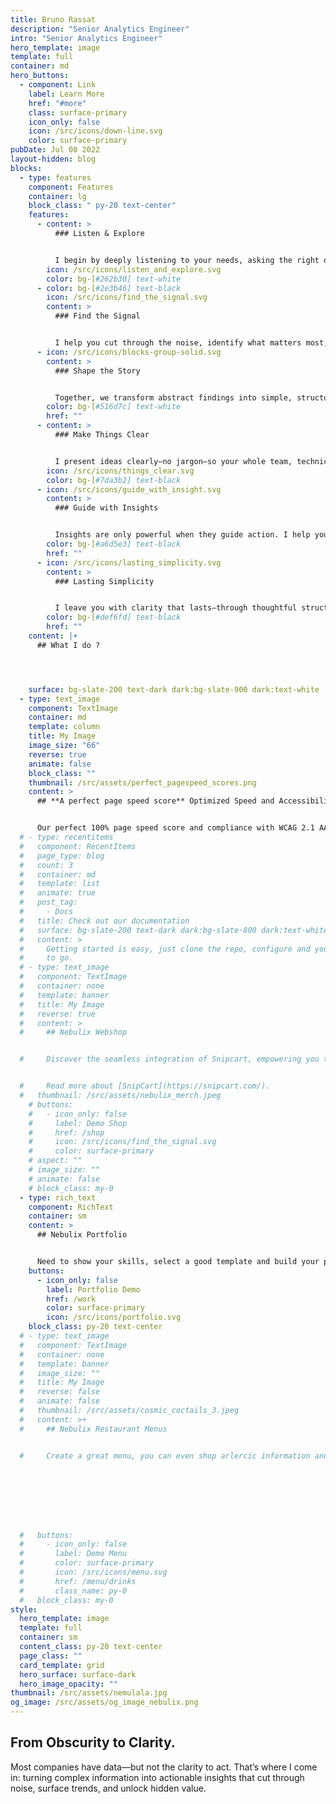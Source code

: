 ```yaml
---
title: Bruno Rassat
description: "Senior Analytics Engineer"
intro: "Senior Analytics Engineer"
hero_template: image
template: full
container: md
hero_buttons:
  - component: Link
    label: Learn More
    href: "#more"
    class: surface-primary
    icon_only: false
    icon: /src/icons/down-line.svg
    color: surface-primary
pubDate: Jul 08 2022
layout-hidden: blog
blocks:
  - type: features
    component: Features
    container: lg
    block_class: " py-20 text-center"
    features:
      - content: >
          ### Listen & Explore


          I begin by deeply listening to your needs, asking the right questions, and exploring the hidden pain points behind your confusion or challenges.
        icon: /src/icons/listen_and_explore.svg
        color: bg-[#262b30] text-white
      - color: bg-[#2e3b46] text-black
        icon: /src/icons/find_the_signal.svg
        content: >
          ### Find the Signal


          I help you cut through the noise, identify what matters most, and focus your attention on insights that actually support decision-making.
      - icon: /src/icons/blocks-group-solid.svg
        content: >
          ### Shape the Story


          Together, we transform abstract findings into simple, structured messages that are easy to understand, remember, and confidently communicate to others.
        color: bg-[#516d7c] text-white
        href: ""
      - content: >
          ### Make Things Clear


          I present ideas clearly—no jargon—so your whole team, technical or not, can grasp and act on key takeaways without second guessing.
        icon: /src/icons/things_clear.svg
        color: bg-[#7da3b2] text-black
      - icon: /src/icons/guide_with_insight.svg
        content: >
          ### Guide with Insights


          Insights are only powerful when they guide action. I help you connect clarity with the next step, so decisions feel obvious, not risky.
        color: bg-[#a6d5e3] text-black
        href: ""
      - icon: /src/icons/lasting_simplicity.svg
        content: >
          ### Lasting Simplicity


          I leave you with clarity that lasts—through thoughtful structure, routines, or tools that keep complexity from creeping back into your day.
        color: bg-[#def6fd] text-black
        href: ""
    content: |+
      ## What I do ?




    surface: bg-slate-200 text-dark dark:bg-slate-900 dark:text-white
  - type: text_image
    component: TextImage
    container: md
    template: column
    title: My Image
    image_size: "66"
    reverse: true
    animate: false
    block_class: ""
    thumbnail: /src/assets/perfect_pagespeed_scores.png
    content: >
      ## **A perfect page speed score** Optimized Speed and Accessibility


      Our perfect 100% page speed score and compliance with WCAG 2.1 AA standards reflect our commitment. We've optimized speed and accessibility, ensuring a superior user experience for all.
  # - type: recentitems
  #   component: RecentItems
  #   page_type: blog
  #   count: 3
  #   container: md
  #   template: list
  #   animate: true
  #   post_tag:
  #     - Docs
  #   title: Check out our documentation
  #   surface: bg-slate-200 text-dark dark:bg-slate-800 dark:text-white
  #   content: >
  #     Getting started is easy, just clone the repo, configure and you are ready
  #     to go.
  # - type: text_image
  #   component: TextImage
  #   container: none
  #   template: banner
  #   title: My Image
  #   reverse: true
  #   content: >
  #     ## Nebulix Webshop


  #     Discover the seamless integration of Snipcart, empowering you to efficiently oversee your store directly within a Static CMS. Whether your offerings include digital products or physical goods, Snipcart boasts a wealth of exceptional features, making it an ideal choice for the majority of small webshops. 


  #     Read more about [SnipCart](https://snipcart.com/).
  #   thumbnail: /src/assets/nebulix_merch.jpeg
    # buttons:
    #   - icon_only: false
    #     label: Demo Shop
    #     href: /shop
    #     icon: /src/icons/find_the_signal.svg
    #     color: surface-primary
    # aspect: ""
    # image_size: ""
    # animate: false
    # block_class: my-0
  - type: rich_text
    component: RichText
    container: sm
    content: >
      ## Nebulix Portfolio


      Need to show your skills, select a good template and build your portfolio with nebulix.
    buttons:
      - icon_only: false
        label: Portfolio Demo
        href: /work
        color: surface-primary
        icon: /src/icons/portfolio.svg
    block_class: py-20 text-center
  # - type: text_image
  #   component: TextImage
  #   container: none
  #   template: banner
  #   image_size: ""
  #   title: My Image
  #   reverse: false
  #   animate: false
  #   thumbnail: /src/assets/cosmic_coctails_3.jpeg
  #   content: >+
  #     ## Nebulix Restaurant Menus


  #     Create a great menu, you can even shop arlercic information and labels. All menu's are mobile friendly and fast!








  #   buttons:
  #     - icon_only: false
  #       label: Demo Menu
  #       color: surface-primary
  #       icon: /src/icons/menu.svg
  #       href: /menu/drinks
  #       class_name: py-0
  #   block_class: my-0
style:
  hero_template: image
  template: full
  container: sm
  content_class: py-20 text-center
  page_class: ""
  card_template: grid
  hero_surface: surface-dark
  hero_image_opacity: ""
thumbnail: /src/assets/nemulala.jpg
og_image: /src/assets/og_image_nebulix.png
---
```


## From Obscurity to Clarity.

Most companies have data—but not the clarity to act.
That’s where I come in: turning complex information into actionable insights that cut through noise, surface trends, and unlock hidden value.

